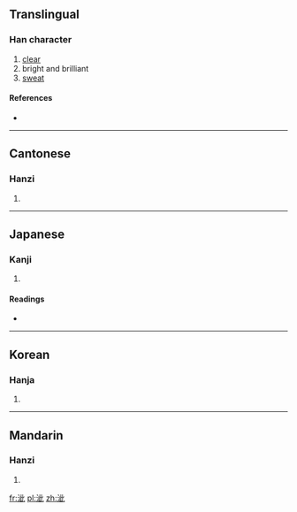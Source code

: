 ==Translingual==

===Han character===
{{Han char|rn=85|rad=水|as=06|sn=9|four=3111<sub>0</sub>|canj=水卜一心 (EYMP)}}

# [[clear]]
# bright and brilliant
# [[sweat]]

====References====
* {{Han ref|kx=0616.200|dkj=17297|dj=1011.030|hdz=31606.010|uh=6CDA|ud=27866|bh=CF75|bd=53109}}

----

==Cantonese==

===Hanzi===
{{yue-hanzi|jyut=|y=chi2}}

# {{defn|Cantonese|sort=水06}}

----

==Japanese==

===Kanji===
{{ja-kanji|grade=|rs=水06}}

# {{defn|Japanese|sort=水06}}

====Readings====
* {{ja-readings|on=[[せい]] (sei), [[さい]] (sai), [[し]] (shi)|kun=[[きよい]] (kiyoi)}}

----

==Korean==

===Hanja===
{{ko-hanja|hangeul=자|eumhun=|rv=ja|mr=cha|y=ca}}

# {{defn|Korean|sort=水06}}

----

==Mandarin==

===Hanzi===
{{cmn-hanzi|pin=[[cǐ]] ([[ci3]]), [[fá]] ([[fa2]]), [[fán]] ([[fan2]]), [[fěng]] ([[feng3]])|wg=tz'u<sup>3</sup>, fa<sup>2</sup>, fan<sup>2</sup>, feng<sup>3</sup>}}

# {{defn|Mandarin|sort=水06}}

[[fr:泚]]
[[pl:泚]]
[[zh:泚]]